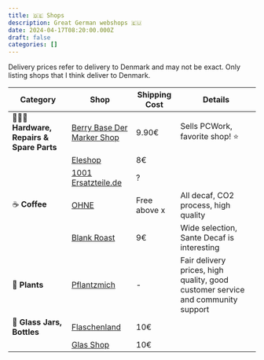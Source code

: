 ```yaml
---
title: 🇩🇪 Shops
description: Great German webshops 🇪🇺
date: 2024-04-17T08:20:00.000Z
draft: false
categories: []
---
```

Delivery prices refer to delivery to Denmark and may not be exact. Only listing shops that I think deliver to Denmark.


| Category                        | Shop                                           | Shipping Cost | Details                                                                         |
|--------------------------------|------------------------------------------------|---------------|---------------------------------------------------------------------------------|
| 👩🏼‍🔧 **Hardware, Repairs & Spare Parts** | [Berry Base Der Marker Shop](https://www.berrybase.de/)  | 9.90€         | Sells PCWork, favorite shop! ⭐️                                                   |
|                                | [Eleshop](https://eleshop.eu/)                | 8€            |                                                                     |
|                                | [1001 Ersatzteile.de](https://www.1001ersatzteile.de/) | ?            | |
| ☕️ **Coffee**                         | [OHNE](http://ohne.coffee)                    | Free above x  | All decaf, CO2 process, high quality                                                    |
|                                | [Blank Roast](http://blankroast.de)          | 9€            | Wide selection, Sante Decaf is interesting                                        |
| 🌱 **Plants**                         | [Pflantzmich](https://www.pflanzmich.de/)    | -             | Fair delivery prices, high quality, good customer service and community support |
| 🫙 **Glass Jars, Bottles**| [Flaschenland](https://www.flaschenland.de/) | 10€           |                                                                     |
|                                | [Glas Shop](https://glas-shop.com)           | 10€           |                                                                   |
